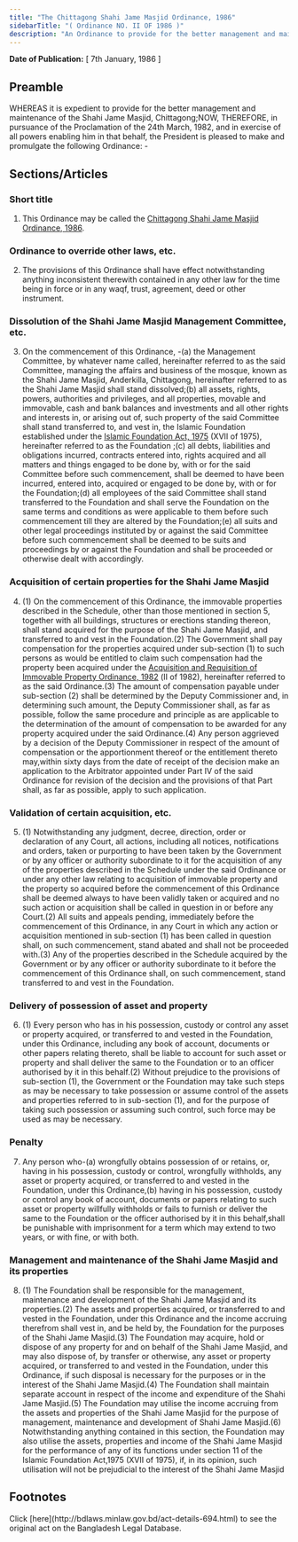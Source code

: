 ```yaml
---
title: "The Chittagong Shahi Jame Masjid Ordinance, 1986"
sidebarTitle: "( Ordinance NO. II OF 1986 )"
description: "An Ordinance to provide for the better management and maintenance of the Shahi Jame Masjid, Chittagong."
---
```


**Date of Publication:** [ 7th January, 1986 ]

## Preamble

WHEREAS it is expedient to provide for the better management and maintenance of the Shahi Jame Masjid, Chittagong;NOW, THEREFORE, in pursuance of the Proclamation of the 24th March, 1982, and in exercise of all powers enabling him in that behalf, the President is pleased to make and promulgate the following Ordinance: -

## Sections/Articles

### Short title

1. This Ordinance may be called the [Chittagong Shahi Jame Masjid Ordinance, 1986](/laws/act-694 "Chittagong Shahi Jame Masjid Ordinance, 1986").

### Ordinance to override other laws, etc.

2. The provisions of this Ordinance shall have effect notwithstanding anything inconsistent therewith contained in any other law for the time being in force or in any waqf, trust, agreement, deed or other instrument.

### Dissolution of the Shahi Jame Masjid Management Committee, etc.

3. On the commencement of this Ordinance, -(a) the Management Committee, by whatever name called, hereinafter referred to as the said Committee, managing the affairs and business of the mosque, known as the Shahi Jame Masjid, Anderkilla, Chittagong, hereinafter referred to as the Shahi Jame Masjid shall stand dissolved;(b) all assets, rights, powers, authorities and privileges, and all properties, movable and immovable, cash and bank balances and investments and all other rights and interests in, or arising out of, such property of the said Committee shall stand transferred to, and vest in, the Islamic Foundation established under the [Islamic Foundation Act, 1975](/laws/act-492 "Islamic Foundation Act, 1975") (XVІІ of 1975), hereinafter referred to as the Foundation ;(c) all debts, liabilities and obligations incurred, contracts entered into, rights acquired and all matters and things engaged to be done by, with or for the said Committee before such commencement, shall be deemed to have been incurred, entered into, acquired or engaged to be done by, with or for the Foundation;(d) all employees of the said Committee shall stand transferred to the Foundation and shall serve the Foundation on the same terms and conditions as were applicable to them before such commencement till they are altered by the Foundation;(e) all suits and other legal proceedings instituted by or against the said Committee before such commencement shall be deemed to be suits and proceedings by or against the Foundation and shall be proceeded or otherwise dealt with accordingly.

### Acquisition of certain properties for the Shahi Jame Masjid

4. (1) On the commencement of this Ordinance, the immovable properties described in the Schedule, other than those mentioned in section 5, together with all buildings, structures or erections standing thereon, shall stand acquired for the purpose of the Shahi Jame Masjid, and transferred to and vest in the Foundation.(2) The Government shall pay compensation for the properties acquired under sub-section (1) to such persons as would be entitled to claim such compensation had the property been acquired under the [Acquisition and Requisition of Immovable Property Ordinance, 1982](/laws/act-619 "Acquisition and Requisition of Immovable Property Ordinance, 1982") (ІІ of 1982), hereinafter referred to as the said Ordinance.(3) The amount of compensation payable under sub-section (2) shall be determined by the Deputy Commissioner and, in determining such amount, the Deputy Commissioner shall, as far as possible, follow the same procedure and principle as are applicable to the determination of the amount of compensation to be awarded for any property acquired under the said Ordinance.(4) Any person aggrieved by a decision of the Deputy Commissioner in respect of the amount of compensation or the apportionment thereof or the entitlement thereto may,within sixty days from the date of receipt of the decision make an application to the Arbitrator appointed under Part ІV of the said Ordinance for revision of the decision and the provisions of that Part shall, as far as possible, apply to such application.

### Validation of certain acquisition, etc.

5. (1) Notwithstanding any judgment, decree, direction, order or declaration of any Court, all actions, including all notices, notifications and orders, taken or purporting to have been taken by the Government or by any officer or authority subordinate to it for the acquisition of any of the properties described in the Schedule under the said Ordinance or under any other law relating to acquisition of immovable property and the property so acquired before the commencement of this Ordinance shall be deemed always to have been validly taken or acquired and no such action or acquisition shall be called in question in or before any Court.(2) All suits and appeals pending, immediately before the commencement of this Ordinance, in any Court in which any action or acquisition mentioned in sub-section (1) has been called in question shall, on such commencement, stand abated and shall not be proceeded with.(3) Any of the properties described in the Schedule acquired by the Government or by any officer or authority subordinate to it before the commencement of this Ordinance shall, on such commencement, stand transferred to and vest in the Foundation.

### Delivery of possession of asset and property

6. (1) Every person who has in his possession, custody or control any asset or property acquired, or transferred to and vested in the Foundation, under this Ordinance, including any book of account, documents or other papers relating thereto, shall be liable to account for such asset or property and shall deliver the same to the Foundation or to an officer authorised by it in this behalf.(2) Without prejudice to the provisions of sub-section (1), the Government or the Foundation may take such steps as may be necessary to take possession or assume control of the assets and properties referred to in sub-section (1), and for the purpose of taking such possession or assuming such control, such force may be used as may be necessary.

### Penalty

7. Any person who-(a) wrongfully obtains possession of or retains, or, having in his possession, custody or control, wrongfully withholds, any asset or property acquired, or transferred to and vested in the Foundation, under this Ordinance,(b) having in his possession, custody or control any book of account, documents or papers relating to such asset or property willfully withholds or fails to furnish or deliver the same to the Foundation or the officer authorised by it in this behalf,shall be punishable with imprisonment for a term which may extend to two years, or with fine, or with both.

### Management and maintenance of the Shahi Jame Masjid and its properties

8. (1) The Foundation shall be responsible for the management, maintenance and development of the Shahi Jame Masjid and its properties.(2) The assets and properties acquired, or transferred to and vested in the Foundation, under this Ordinance and the income accruing therefrom shall vest in, and be held by, the Foundation for the purposes of the Shahi Jame Masjid.(3) The Foundation may acquire, hold or dispose of any property for and on behalf of the Shahi Jame Masjid, and may also dispose of, by transfer or otherwise, any asset or property acquired, or transferred to and vested in the Foundation, under this Ordinance, if such disposal is necessary for the purposes or in the interest of the Shahi Jame Masjid.(4) The Foundation shall maintain separate account in respect of the income and expenditure of the Shahi Jame Masjid.(5) The Foundation may utilise the income accruing from the assets and properties of the Shahi Jame Masjid for the purpose of management, maintenance and development of Shahi Jame Masjid.(6) Notwithstanding anything contained in this section, the Foundation may also utilise the assets, properties and income of the Shahi Jame Masjid for the performance of any of its functions under section 11 of the Islamic Foundation Act,1975 (XVІІ of 1975), if, in its opinion, such utilisation will not be prejudicial to the interest of the Shahi Jame Masjid

## Footnotes

<Note>
  Click [here](http://bdlaws.minlaw.gov.bd/act-details-694.html) to see the original act on the Bangladesh Legal Database.
</Note>

